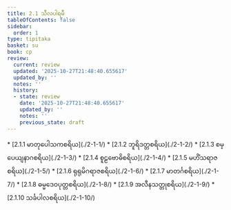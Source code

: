 ```yaml
---
title: 2.1 သီလပါရမီ
tableOfContents: false
sidebar:
  order: 1
type: tipitaka
basket: su
book: cp
review:
  current: review
  updated: '2025-10-27T21:48:40.655617'
  updated_by: ''
  notes: ''
  history:
  - state: review
    date: '2025-10-27T21:48:40.655617'
    updated_by: ''
    notes: ''
    previous_state: draft
---
```



<ReviewStatus review={frontmatter.review} showDetails={true} />

<HypothesisAnnotation frontmatter={frontmatter} />

<DynamicBreadcrumb />



<TableOfContents book="cp" section="2.1">
* [2.1.1 မာတုပေါသကစရိယ](./2-1-1/)
* [2.1.2 ဘူရိဒတ္တစရိယ](./2-1-2/)
* [2.1.3 စမ္ပေယျနာဂစရိယ](./2-1-3/)
* [2.1.4 စူဠဗောဓိစရိယ](./2-1-4/)
* [2.1.5 မဟိံသရာဇစရိယ](./2-1-5/)
* [2.1.6 ရုရုမိဂရာဇစရိယ](./2-1-6/)
* [2.1.7 မာတင်္ဂစရိယ](./2-1-7/)
* [2.1.8 ဓမ္မဒေဝပုတ္တစရိယ](./2-1-8/)
* [2.1.9 အလီနသတ္တုစရိယ](./2-1-9/)
* [2.1.10 သင်္ခပါလစရိယ](./2-1-10/)
</TableOfContents>